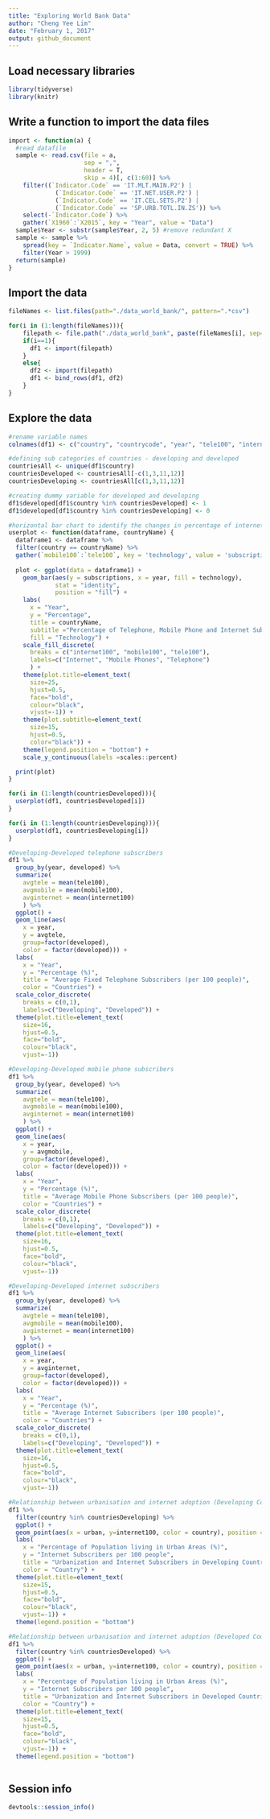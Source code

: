 ---
title: "Exploring World Bank Data"
author: "Cheng Yee Lim"
date: "February 1, 2017"
output: github_document
---

## Load necessary libraries

```{r}
library(tidyverse)
library(knitr)
```

## Write a function to import the data files
``` {r}
import <- function(a) {
  #read datafile 
  sample <- read.csv(file = a,
                     sep = ",",
                     header = T,
                     skip = 4)[, c(1:60)] %>%
    filter((`Indicator.Code` == 'IT.MLT.MAIN.P2') | 
             (`Indicator.Code` == 'IT.NET.USER.P2') |
             (`Indicator.Code` == 'IT.CEL.SETS.P2') |
             (`Indicator.Code` == 'SP.URB.TOTL.IN.ZS')) %>%    
    select(-`Indicator.Code`) %>%
    gather(`X1960`:`X2015`, key = "Year", value = "Data") 
  sample$Year <- substr(sample$Year, 2, 5) #remove redundant X
  sample <- sample %>%
    spread(key = `Indicator.Name`, value = Data, convert = TRUE) %>% 
    filter(Year > 1999)
  return(sample)
}
```

## Import the data

```{r}
fileNames <- list.files(path="./data_world_bank/", pattern=".*csv")

for(i in (1:length(fileNames))){
    filepath <- file.path("./data_world_bank", paste(fileNames[i], sep=""))
    if(i==1){
      df1 <- import(filepath)  
    }
    else{
      df2 <- import(filepath)
      df1 <- bind_rows(df1, df2)
    }
}
```

## Explore the data
```{r}
#rename variable names 
colnames(df1) <- c("country", "countrycode", "year", "tele100", "internet100", "mobile100", "urban")

#defining sub categories of countries - developing and developed 
countriesAll <- unique(df1$country)
countriesDeveloped <- countriesAll[-c(1,3,11,12)]
countriesDeveloping <- countriesAll[c(1,3,11,12)]

#creating dummy variable for developed and developing
df1$developed[df1$country %in% countriesDeveloped] <- 1
df1$developed[df1$country %in% countriesDeveloping] <- 0

#horizontal bar chart to identify the changes in percentage of internet/mobile/telephone users 
userplot <- function(dataframe, countryName) {
  dataframe1 <- dataframe %>%
  filter(country == countryName) %>%
  gather(`mobile100`:`tele100`, key = 'technology', value = 'subscriptions')
  
  plot <- ggplot(data = dataframe1) + 
    geom_bar(aes(y = subscriptions, x = year, fill = technology), 
             stat = "identity", 
             position = "fill") +
    labs(
      x = "Year", 
      y = "Percentage", 
      title = countryName,
      subtitle ="Percentage of Telephone, Mobile Phone and Internet Subscribers",
      fill = "Technology") +
    scale_fill_discrete(
      breaks = c("internet100", "mobile100", "tele100"),
      labels=c("Internet", "Mobile Phones", "Telephone")
      ) + 
    theme(plot.title=element_text(
      size=25, 
      hjust=0.5, 
      face="bold", 
      colour="black", 
      vjust=-1)) + 
    theme(plot.subtitle=element_text(
      size=15, 
      hjust=0.5,
      color="black")) + 
    theme(legend.position = "bottom") + 
    scale_y_continuous(labels =scales::percent)

  print(plot)
}

for(i in (1:length(countriesDeveloped))){
  userplot(df1, countriesDeveloped[i])
}

for(i in (1:length(countriesDeveloping))){
  userplot(df1, countriesDeveloping[i])
}

#Developing-Developed telephone subscribers 
df1 %>%
  group_by(year, developed) %>%
  summarize(
    avgtele = mean(tele100), 
    avgmobile = mean(mobile100), 
    avginternet = mean(internet100)
    ) %>% 
  ggplot() + 
  geom_line(aes(
    x = year, 
    y = avgtele, 
    group=factor(developed), 
    color = factor(developed))) + 
  labs(
    x = "Year", 
    y = "Percentage (%)", 
    title = "Average Fixed Telephone Subscribers (per 100 people)",
    color = "Countries") +
  scale_color_discrete(
    breaks = c(0,1), 
    labels=c("Developing", "Developed")) + 
  theme(plot.title=element_text(
    size=16, 
    hjust=0.5, 
    face="bold", 
    colour="black", 
    vjust=-1))

#Developing-Developed mobile phone subscribers 
df1 %>%
  group_by(year, developed) %>%
  summarize(
    avgtele = mean(tele100), 
    avgmobile = mean(mobile100), 
    avginternet = mean(internet100)
    ) %>% 
  ggplot() + 
  geom_line(aes(
    x = year, 
    y = avgmobile, 
    group=factor(developed), 
    color = factor(developed))) + 
  labs(
    x = "Year", 
    y = "Percentage (%)", 
    title = "Average Mobile Phone Subscribers (per 100 people)",
    color = "Countries") +
  scale_color_discrete(
    breaks = c(0,1), 
    labels=c("Developing", "Developed")) + 
  theme(plot.title=element_text(
    size=16, 
    hjust=0.5, 
    face="bold", 
    colour="black", 
    vjust=-1))

#Developing-Developed internet subscribers 
df1 %>%
  group_by(year, developed) %>%
  summarize(
    avgtele = mean(tele100), 
    avgmobile = mean(mobile100), 
    avginternet = mean(internet100)
    ) %>% 
  ggplot() + 
  geom_line(aes(
    x = year, 
    y = avginternet, 
    group=factor(developed), 
    color = factor(developed))) + 
  labs(
    x = "Year", 
    y = "Percentage (%)", 
    title = "Average Internet Subscribers (per 100 people)",
    color = "Countries") +
  scale_color_discrete(
    breaks = c(0,1), 
    labels=c("Developing", "Developed")) + 
  theme(plot.title=element_text(
    size=16, 
    hjust=0.5, 
    face="bold", 
    colour="black", 
    vjust=-1))

#Relationship between urbanisation and internet adoption (Developing Countries)
df1 %>% 
  filter(country %in% countriesDeveloping) %>% 
  ggplot() + 
  geom_point(aes(x = urban, y=internet100, color = country), position = "jitter") + 
  labs(
    x = "Percentage of Population living in Urban Areas (%)", 
    y = "Internet Subscribers per 100 people", 
    title = "Urbanization and Internet Subscribers in Developing Countries",
    color = "Country") +
  theme(plot.title=element_text(
    size=15, 
    hjust=0.5, 
    face="bold", 
    colour="black", 
    vjust=-1)) + 
  theme(legend.position = "bottom")

#Relationship between urbanisation and internet adoption (Developed Countries)
df1 %>% 
  filter(country %in% countriesDeveloped) %>% 
  ggplot() + 
  geom_point(aes(x = urban, y=internet100, color = country), position = "jitter") + 
  labs(
    x = "Percentage of Population living in Urban Areas (%)", 
    y = "Internet Subscribers per 100 people", 
    title = "Urbanization and Internet Subscribers in Developed Countries",
    color = "Country") +
  theme(plot.title=element_text(
    size=15, 
    hjust=0.5, 
    face="bold", 
    colour="black", 
    vjust=-1)) + 
  theme(legend.position = "bottom")
  

```

## Session info

```{r}
devtools::session_info()
```


